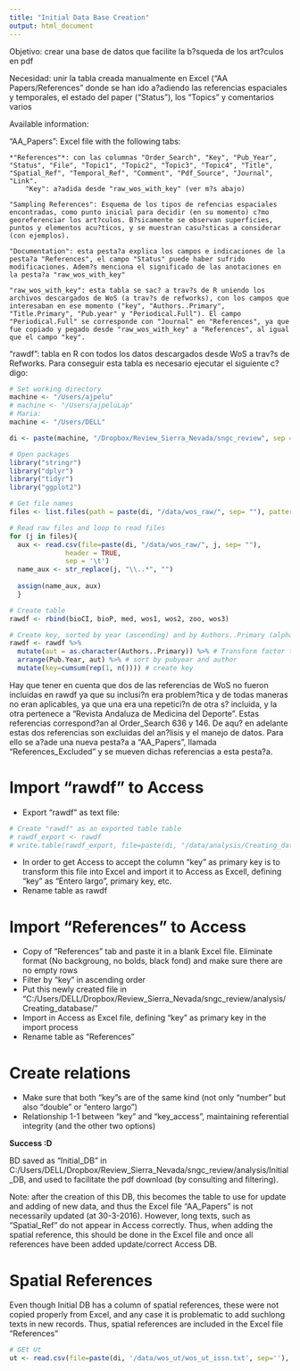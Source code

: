```yaml
---
title: "Initial Data Base Creation"
output: html_document
---
```


Objetivo: crear una base de datos que facilite la b?squeda de los art?culos en pdf

Necesidad: unir la tabla creada manualmente en Excel ("AA Papers/References" donde se han ido a?adiendo las referencias espaciales y temporales, el estado del paper ("Status"), los "Topics" y comentarios varios

Available information:

"AA_Papers": Excel file with the following tabs:

	*"References"*: con las columnas "Order_Search", "Key", "Pub_Year", "Status", "File", "Topic1", "Topic2", "Topic3", "Topic4", "Title", "Spatial_Ref", "Temporal_Ref", "Comment", "Pdf_Source", "Journal", "Link".
	    "Key": a?adida desde "raw_wos_with_key" (ver m?s abajo)
	
	"Sampling References": Esquema de los tipos de refencias espaciales encontradas, como punto inicial para decidir (en su momento) c?mo georeferenciar los art?culos. B?sicamente se observan superficies, puntos y elementos acu?ticos, y se muestran casu?sticas a considerar (con ejemplos).
	
	"Documentation": esta pesta?a explica los campos e indicaciones de la pesta?a "References", el campo "Status" puede haber sufrido modificaciones. Adem?s menciona el significado de las anotaciones en la pesta?a "raw_wos_with_key"
	
	"raw_wos_with_key": esta tabla se sac? a trav?s de R uniendo los archivos descargados de WoS (a trav?s de refworks), con los campos que interesaban en ese momento ("key", "Authors..Primary", "Title.Primary", "Pub.year" y "Periodical.Full"). El campo "Periodical.Full" se corresponde con "Journal" en "References", ya que fue copiado y pegado desde "raw_wos_with_key" a "References", al igual que el campo "key".


"rawdf": tabla en R con todos los datos descargados desde WoS a trav?s de Refworks. Para conseguir esta tabla es necesario ejecutar el siguiente c?digo:


```r
# Set working directory 
machine <- "/Users/ajpelu"
# machine <- "/Users/ajpeluLap"
# Maria: 
machine <- "/Users/DELL"

di <- paste(machine, "/Dropbox/Review_Sierra_Nevada/sngc_review", sep = "")

# Open packages
library("stringr") 
library("dplyr")
library("tidyr")
library("ggplot2")

# Get file names
files <- list.files(path = paste(di, "/data/wos_raw/", sep= ""), pattern= "\\.txt$")

# Read raw files and loop to read files 
for (j in files){ 
  aux <- read.csv(file=paste(di, "/data/wos_raw/", j, sep= ""),
              header = TRUE,
              sep = '\t')
  name_aux <- str_replace(j, "\\..*", "") 
  
  assign(name_aux, aux)
  }

# Create table
rawdf <- rbind(bioCI, bioP, med, wos1, wos2, zoo, wos3)

# Create key, sorted by year (ascending) and by Authors..Primary (alphabetically)
rawdf <- rawdf %>% 
  mutate(aut = as.character(Authors..Primary)) %>% # Transform factor to character 
  arrange(Pub.Year, aut) %>% # sort by pubyear and author 
  mutate(key=cumsum(rep(1, n()))) # create key 
```

Hay que tener en cuenta que dos de las referencias de WoS no fueron incluidas en rawdf ya que su inclusi?n era problem?tica y de todas maneras no eran aplicables, ya que una era una repetici?n de otra s? incluida, y la otra pertenece a "Revista Andaluza de Medicina del Deporte". Estas referencias correspond?an al Order_Search 636 y 146. De aqu? en adelante estas dos referencias son excluidas del an?lisis y el manejo de datos. Para ello se a?ade una nueva pesta?a a "AA_Papers", llamada "References_Excluded" y se mueven dichas referencias a esta pesta?a. 


# Import "rawdf" to Access

- Export "rawdf" as text file:

```r
# Create "rawdf" as an exported table table
# rawdf_export <- rawdf
# write.table(rawdf_export, file=paste(di, "/data/analysis/Creating_database/rawdf.txt", sep=""), sep="\t", row.names = FALSE)
```

- In order to get Access to accept the column "key" as primary key is to transform this file into Excel and import it to Access as Excell, defining "key" as "Entero largo", primary key, etc.
- Rename table as rawdf

# Import "References" to Access

- Copy of "References" tab and paste it in a blank Excel file. Eliminate format (No backgroung, no bolds, black fond) and make sure there are no empty rows
- Filter by "key" in ascending order
- Put this newly created file in "C:/Users/DELL/Dropbox/Review_Sierra_Nevada/sngc_review/analysis/Creating_database/"
- Import in Access as Excel file, defining "key" as primary key in the import process
- Rename table as "References"

# Create relations

- Make sure that both "key"s are of the same kind (not only "number" but also "double" or "entero largo")
- Relationship 1-1 between "key" and "key_access", maintaining referential integrity (and the other two options)

**Success :D**

BD saved as "Initial_DB" in C:/Users/DELL/Dropbox/Review_Sierra_Nevada/sngc_review/analysis/Initial_DB, and used to facilitate the pdf download (by consulting and filtering). 

Note: after the creation of this DB, this becomes the table to use for update and adding of new data, and thus the Excel file "AA_Papers" is not necessarily updated (at 30-3-2016). However, long texts, such as "Spatial_Ref" do not appear in Access correctly. Thus, when adding the spatial reference, this should be done in the Excel file and once all references have been added update/correct Access DB.

# Spatial References

Even though Initial DB has a column of spatial references, these were not copied properly from Excel, and any case it is problematic to add suchlong texts in new records. Thus, spatial references are included in the Excel file "References"

```r
# GEt Ut 
ut <- read.csv(file=paste(di, '/data/wos_ut/wos_ut_issn.txt', sep=''), sep='\t', header=TRUE)


```
